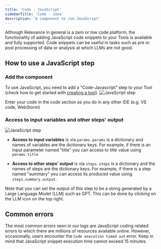 ```yaml
---
title: 'Code - JavaScript'
sidebarTitle: 'Code - Java'
description: 'A component to run JavaScript'
---
```


Although Relevance in general is a zero or low code platform, the functionality of adding JavaScript code snippets to your Tools is 
available and fully supported.
Code snippets can be useful in tasks such as pre or post processing of data or analysis at which LLMs are not good.

## How to use a JavaScript step

### Add the component
To use JavaScript, you need to add a "Code-Javascript" step to your Tool (check how to get started with 
[creating a tool](/build-custom-tools/tool-steps/getting_started)).
![JavaScript step](/images/build-custom-tools/tool-step/js-code-get-started.png)

Enter your code in the code section as you do in any other IDE (e.g. VS code, WebStorm)

### Access to input variables and other steps' output

![JavaScript step](/images/build-custom-tools/tool-step/js-code-fields.png)

* **Access to input variables** is via `params`. `params` is a dictionary and names of variables are the dictionary keys. For example, 
if there is an input parameter named "title" you can access to title value using `params.title`

* **Access to other steps' output** is via `steps`. `steps` is a dictionary and the names of steps are the dictionary keys. For example, 
if there is a step named "summary" you can access its produced value using `steps.summary.output`.

Note that you can set the output of this step to be a string generated by a Large Language Model (LLM) such as GPT. This can be done
by clicking on the LLM icon on the top right.

<Snippet file="components/tools/step-general.mdx" />


## Common errors
The most common errors seen in our logs are JavaScript coding related errors to which there are millions of resources available online.
However, occasionally, users encounter the `Code execution timed out` error. Keep in mind that JavaScript snippet execution time
cannot exceed 15 minutes.